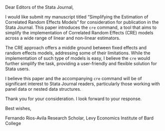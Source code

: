 Dear Editors of the Stata Journal,

I would like submit my manuscript titled "Simplifying the Estimation of Correlated Random Effects Models" for consideration for publication in the Stata Journal. This paper introduces the `cre` command, a tool that aims to simplify the implementation of Correlated Random Effects (CRE) models across a wide range of linear and non-linear estimators.

The CRE approach offers a middle ground between fixed effects and random effects models, addressing some of their limitations. While the implementation of such type of models is easy, I believe the `cre` would further simplify the task, providing a user-friendly and flexible solution for Stata users.

I believe this paper and the accompanying `cre` command will be of significant interest to Stata Journal readers, particularly those working with panel data or nested data structures.

Thank you for your consideration. I look forward to your response.

Best wishes,

Fernando Rios-Avila
Research Scholar, 
Levy Economics Institute of Bard College